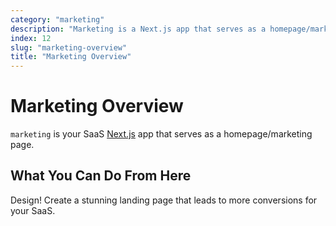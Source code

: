 ```yaml
---
category: "marketing"
description: "Marketing is a Next.js app that serves as a homepage/marketing page"
index: 12
slug: "marketing-overview"
title: "Marketing Overview"
---
```


# Marketing Overview

`marketing` is your SaaS [Next.js](https://nextjs.org) app that serves as a homepage/marketing page.

## What You Can Do From Here

Design! Create a stunning landing page that leads to more conversions for your SaaS.
